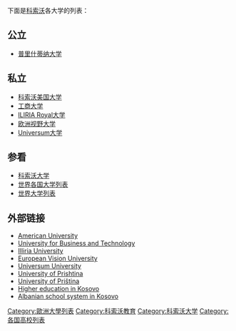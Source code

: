 下面是[[科索沃|科索沃]]各大学的列表：

==公立==
* [[普里什蒂纳大学|普里什蒂纳大学]]

==私立==
* [[科索沃美国大学|科索沃美国大学]]
* [[工商大学|工商大学]]
* [[ILIRIA_Royal大学|ILIRIA Royal大学]]
* [[欧洲视野大学|欧洲视野大学]]
* [[Universum大学|Universum大学]]

==参看==
*[[科索沃大学|科索沃大学]]
*[[世界各国大学列表|世界各国大学列表]]
*[[世界大学列表|世界大学列表]]
==外部链接==
*[https://web.archive.org/web/20090907001145/http://www.aukonline.org/?cid=1,95 American University]
*[http://www.ubt-uni.net University for Business and Technology]
*[http://www.uiliria.org/ Illiria University]
*[http://www.evun.eu/ European Vision University]
*[http://www.universum-ks.org/ Universum University]
*[http://www.uni-pr.edu/ University of Prishtina]
*[http://www.pr.ac.rs/ University of Priština]
*[https://web.archive.org/web/20081120015801/http://kec-ks.org/botimet/educationserbisht.pdf Higher education in Kosovo]
*[http://www.aimpress.ch/dyn/pubs/archive/data/199601/60103-002-pubs-pri.htm Albanian school system in Kosovo]

{{欧洲题目|大学列表}}

[[Category:歐洲大學列表|Category:歐洲大學列表]]
[[Category:科索沃教育|Category:科索沃教育]]
[[Category:科索沃大学|Category:科索沃大学]]
[[Category:各国高校列表|Category:各国高校列表]]